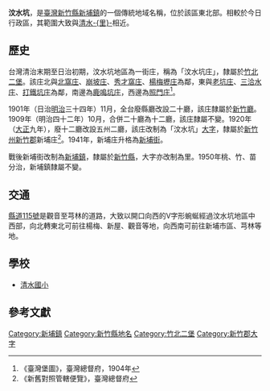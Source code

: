 {{noteTA　
|1 = zh-cn:庄; zh-hk:庄; zh-tw:庄;
}}
'''汶水坑'''，是[[臺灣|臺灣]][[新竹縣|新竹縣]][[新埔鎮|新埔鎮]]的一個傳統地域名稱，位於該區東北部。相較於今日行政區，其範圍大致與[[清水里|清水-{里}-]]相近。

==歷史==
台灣清治末期至日治初期，汶水坑地區為一街庄，稱為「汶水坑庄」，隸屬於[[竹北二堡|竹北二堡]]。該庄北與[[北窩庄|北窩庄]]、[[崩坡庄|崩坡庄]]、[[秀才窩庄|秀才窩庄]]、[[楊梅壢庄|楊梅壢庄]]為鄰，東與[[老坑庄|老坑庄]]、[[三洽水庄|三洽水庄]]、[[北打鐵坑|打鐵坑庄]]為鄰，南邊為[[鹿鳴坑庄|鹿鳴坑庄]]，西邊為[[照門_(地名)|照門庄]]<ref>《臺灣堡圖》，臺灣總督府，1904年</ref>。

1901年（日治[[明治|明治]]三十四年）11月，全台廢縣廳改設二十廳，該庄隸屬於[[新竹廳|新竹廳]]。1909年（明治四十二年）10月，合併二十廳為十二廳，該庄隸屬不變。1920年（[[大正|大正]]九年），廢十二廳改設五州二廳，該庄改制為「汶水坑」[[大字|大字]]，隸屬於[[新竹州|新竹州]][[新竹郡|新竹郡]]新埔庄<ref>《新舊對照管轄便覽》，臺灣總督府</ref>。1941年，新埔庄升格為[[新埔街|新埔街]]。

戰後新埔街改制為[[新埔鎮|新埔鎮]]，隸屬於[[新竹縣|新竹縣]]，大字亦改制為里。1950年桃、竹、苗分治，新埔鎮隸屬不變。

==交通==
[[縣道115號|縣道115號]]是觀音至芎林的道路，大致以開口向西的V字形蜿蜒經過汶水坑地區中西部，向北轉東北可前往楊梅、新屋、觀音等地，向西南可前往新埔市區、芎林等地。

==學校==
*[[清水國小|清水國小]]

==參考文獻==
{{reflist}}

{{新竹郡}}

[[Category:新埔鎮|Category:新埔鎮]]
[[Category:新竹縣地名|Category:新竹縣地名]]
[[Category:竹北二堡|Category:竹北二堡]]
[[Category:新竹郡大字|Category:新竹郡大字]]